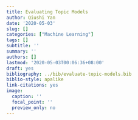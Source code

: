```yaml
---
title: Evaluating Topic Models
author: Qiushi Yan
date: '2020-05-03'
slug: []
categories: ["Machine Learning"]
tags: []
subtitle: ''
summary: ''
authors: []
lastmod: '2020-05-03T00:06:36+08:00'
draft: yes
bibliography: ../bib/evaluate-topic-models.bib
biblio-style: apalike
link-citations: yes
image:
  caption: ''
  focal_point: ''
  preview_only: no
---
```

